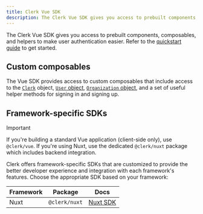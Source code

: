 ```yaml
---
title: Clerk Vue SDK
description: The Clerk Vue SDK gives you access to prebuilt components, composables, and helpers to make user authentication easier.
---
```


The Clerk Vue SDK gives you access to prebuilt components, composables, and helpers to make user authentication easier. Refer to the [quickstart guide](/docs/quickstarts/vue) to get started.

## Custom composables

The Vue SDK provides access to custom composables that include access to the [`Clerk`](/docs/references/javascript/clerk/clerk) object, [`User` object](/docs/references/javascript/user/user), [`Organization` object](/docs/references/javascript/organization/organization), and a set of useful helper methods for signing in and signing up.

<Include src="_partials/vue-nuxt/composables" />

## Framework-specific SDKs

> [!IMPORTANT]
> If you're building a standard Vue application (client-side only), use `@clerk/vue`. If you're using Nuxt, use the dedicated `@clerk/nuxt` package which includes backend integration.

Clerk offers framework-specific SDKs that are customized to provide the better developer experience and integration with each framework's features. Choose the appropriate SDK based on your framework:

| Framework | Package | Docs |
| - | - | - |
| Nuxt | `@clerk/nuxt` | [Nuxt SDK](/docs/references/nuxt/overview) |
